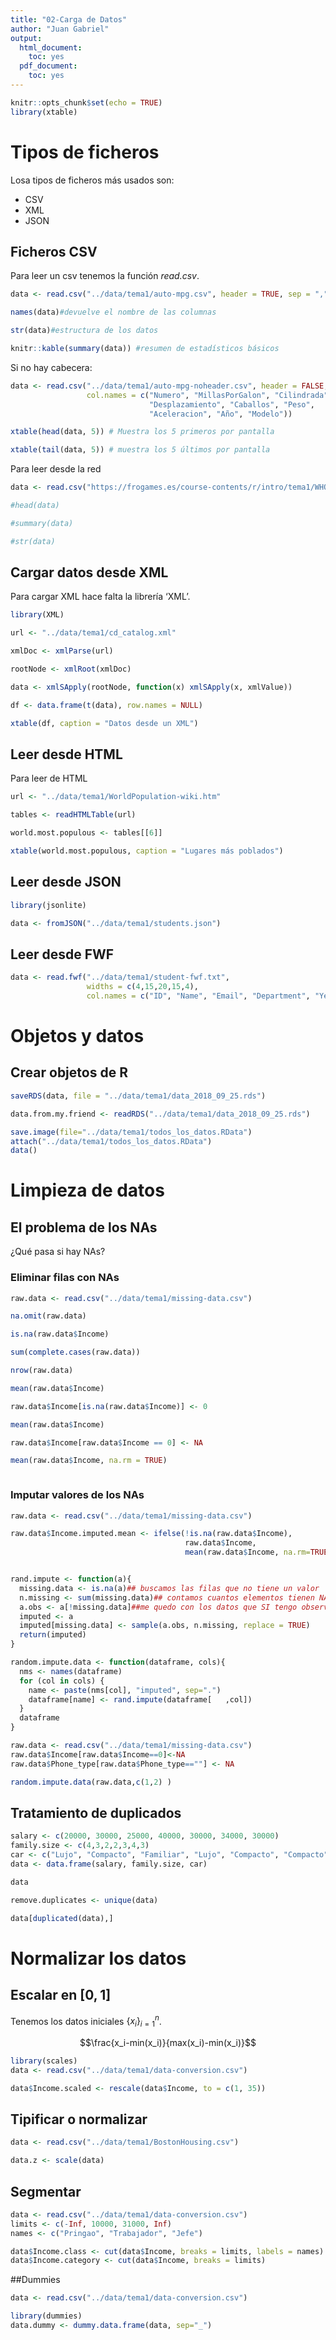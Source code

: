 ```yaml
---
title: "02-Carga de Datos"
author: "Juan Gabriel"
output:
  html_document:
    toc: yes
  pdf_document:
    toc: yes
---
```


```r
knitr::opts_chunk$set(echo = TRUE)
library(xtable)

```

# Tipos de ficheros 
Losa tipos de ficheros más usados son: 

- CSV
- XML
- JSON 

## Ficheros CSV
Para leer un csv tenemos la función *read.csv*.

```r
data <- read.csv("../data/tema1/auto-mpg.csv", header = TRUE, sep = ",")

names(data)#devuelve el nombre de las columnas

str(data)#estructura de los datos
```

```r
knitr::kable(summary(data)) #resumen de estadísticos básicos
```

Si no hay cabecera:
```r
data <- read.csv("../data/tema1/auto-mpg-noheader.csv", header = FALSE, sep =",",
                 col.names = c("Numero", "MillasPorGalon", "Cilindrada", 
                               "Desplazamiento", "Caballos", "Peso", 
                               "Aceleracion", "Año", "Modelo"))

xtable(head(data, 5)) # Muestra los 5 primeros por pantalla

xtable(tail(data, 5)) # muestra los 5 últimos por pantalla
```


Para leer desde la red
```r
data <- read.csv("https://frogames.es/course-contents/r/intro/tema1/WHO.csv")

#head(data)

#summary(data)

#str(data)
```


## Cargar datos desde XML

Para cargar XML hace falta la librería 'XML'.
```r
library(XML)

url <- "../data/tema1/cd_catalog.xml"

xmlDoc <- xmlParse(url)

rootNode <- xmlRoot(xmlDoc)

data <- xmlSApply(rootNode, function(x) xmlSApply(x, xmlValue))

df <- data.frame(t(data), row.names = NULL)

xtable(df, caption = "Datos desde un XML")
```

## Leer desde HTML
Para leer de HTML

```r

url <- "../data/tema1/WorldPopulation-wiki.htm"

tables <- readHTMLTable(url)

world.most.populous <- tables[[6]]

xtable(world.most.populous, caption = "Lugares más poblados")
```


## Leer desde JSON

```r
library(jsonlite)

data <- fromJSON("../data/tema1/students.json")

```

## Leer desde FWF

```r
data <- read.fwf("../data/tema1/student-fwf.txt", 
                 widths = c(4,15,20,15,4),
                 col.names = c("ID", "Name", "Email", "Department", "Year"))
```

# Objetos y datos

## Crear objetos de R

```r
saveRDS(data, file = "../data/tema1/data_2018_09_25.rds")

data.from.my.friend <- readRDS("../data/tema1/data_2018_09_25.rds")
```


```r
save.image(file="../data/tema1/todos_los_datos.RData")
attach("../data/tema1/todos_los_datos.RData")
data()
```


# Limpieza de datos

## El problema de los NAs
¿Qué pasa si hay NAs?

### Eliminar filas con NAs
```r
raw.data <- read.csv("../data/tema1/missing-data.csv")

na.omit(raw.data)

is.na(raw.data$Income)

sum(complete.cases(raw.data))

nrow(raw.data)

mean(raw.data$Income)

raw.data$Income[is.na(raw.data$Income)] <- 0

mean(raw.data$Income)

raw.data$Income[raw.data$Income == 0] <- NA

mean(raw.data$Income, na.rm = TRUE)



```

### Imputar valores de los NAs

```r
raw.data <- read.csv("../data/tema1/missing-data.csv")

raw.data$Income.imputed.mean <- ifelse(!is.na(raw.data$Income),
                                       raw.data$Income, 
                                       mean(raw.data$Income, na.rm=TRUE))


rand.impute <- function(a){
  missing.data <- is.na(a)## buscamos las filas que no tiene un valor
  n.missing <- sum(missing.data)## contamos cuantos elementos tienen NAs
  a.obs <- a[!missing.data]##me quedo con los datos que SI tengo observados
  imputed <- a
  imputed[missing.data] <- sample(a.obs, n.missing, replace = TRUE)
  return(imputed)
}

random.impute.data <- function(dataframe, cols){
  nms <- names(dataframe)
  for (col in cols) {
    name <- paste(nms[col], "imputed", sep=".")
    dataframe[name] <- rand.impute(dataframe[   ,col])
  }
  dataframe
}

raw.data <- read.csv("../data/tema1/missing-data.csv")
raw.data$Income[raw.data$Income==0]<-NA
raw.data$Phone_type[raw.data$Phone_type==""] <- NA

random.impute.data(raw.data,c(1,2) )


```


## Tratamiento de duplicados

```r
salary <- c(20000, 30000, 25000, 40000, 30000, 34000, 30000)
family.size <- c(4,3,2,2,3,4,3)
car <- c("Lujo", "Compacto", "Familiar", "Lujo", "Compacto", "Compacto", "Compacto")
data <- data.frame(salary, family.size, car)

data

remove.duplicates <- unique(data)

data[duplicated(data),]

```

# Normalizar los datos

## Escalar en $[0,1]$

Tenemos los datos iniciales $\{x_i\}_{i=1}^n$.

$$\frac{x_i-min(x_i)}{max(x_i)-min(x_i)}$$
```r
library(scales)
data <- read.csv("../data/tema1/data-conversion.csv")

data$Income.scaled <- rescale(data$Income, to = c(1, 35))

```

## Tipificar o normalizar

```r
data <- read.csv("../data/tema1/BostonHousing.csv")

data.z <- scale(data)
```


## Segmentar

```r
data <- read.csv("../data/tema1/data-conversion.csv")
limits <- c(-Inf, 10000, 31000, Inf)
names <- c("Pringao", "Trabajador", "Jefe")

data$Income.class <- cut(data$Income, breaks = limits, labels = names)
data$Income.category <- cut(data$Income, breaks = limits)

```


##Dummies

```r
data <- read.csv("../data/tema1/data-conversion.csv")

library(dummies)
data.dummy <- dummy.data.frame(data, sep="_")
```

